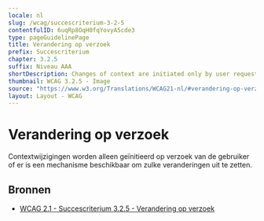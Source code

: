 ```yaml
---
locale: nl
slug: /wcag/succescriterium-3-2-5
contentfulID: 6uqRp8OqH0fqYovyA5cde3
type: pageGuidelinePage
title: Verandering op verzoek
prefix: Succescriterium
chapter: 3.2.5
suffix: Niveau AAA
shortDescription: Changes of context are initiated only by user request or a mechanism is available to turn off such changes.
thumbnail: WCAG 3.2.5 - Image
source: "https://www.w3.org/Translations/WCAG21-nl/#verandering-op-verzoek"
layout: Layout - WCAG
---
```


# Verandering op verzoek

Contextwijzigingen worden alleen geïnitieerd op verzoek van de gebruiker of er is een mechanisme beschikbaar om zulke veranderingen uit te zetten. 

## Bronnen

- [WCAG 2.1 - Succescriterium 3.2.5 - Verandering op verzoek](https://www.w3.org/Translations/WCAG21-nl/#verandering-op-verzoek)